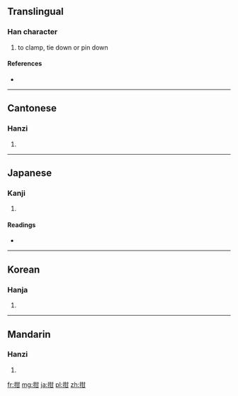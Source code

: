 ==Translingual==

===Han character===
{{Han char|rn=64|rad=手|as=05|sn=8|four=5407<sub>0</sub>|canj=手廿一 (QTM)}}

# to clamp, tie down or pin down

====References====
* {{Han ref|kx=0425.110|dkj=11956|dj=0773.160|hdz=31848.030|uh=62D1|ud=25297|bh=CCB5|bd=52405}}

----

==Cantonese==

===Hanzi===
{{yue-hanzi|jyut=|y=kim4}}

# {{defn|Cantonese|sort=手05}}

----

==Japanese==

===Kanji===
{{ja-kanji|grade=|rs=手05}}

# {{defn|Japanese|sort=手05}}

====Readings====
* {{ja-readings|on=[[かん]] (kan), [[けん]] (ken)|kun=[[はさむ]] (hasamu), [[つぐむ]] (tsugumu)}}

----

==Korean==

===Hanja===
{{ko-hanja|hangeul=겸|eumhun=|rv=gyeom|mr=kyŏm|y=kyem}}

# {{defn|Korean|sort=手05}}

----

==Mandarin==

===Hanzi===
{{cmn-hanzi|pin=[[qián]] ([[qian2]])|wg=ch'ien<sup>2</sup>}}

# {{defn|Mandarin|sort=手05}}

[[fr:拑]]
[[mg:拑]]
[[ja:拑]]
[[pl:拑]]
[[zh:拑]]